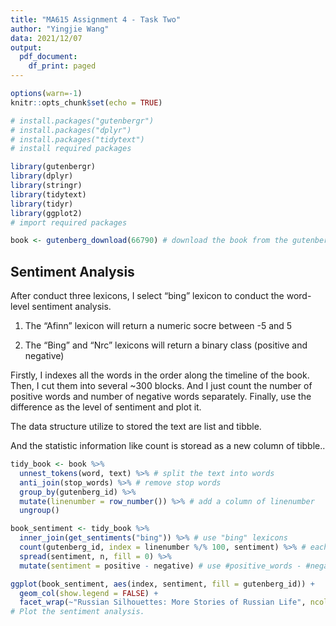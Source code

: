 ```yaml
---
title: "MA615 Assignment 4 - Task Two"
author: "Yingjie Wang"
data: 2021/12/07
output:
  pdf_document:
    df_print: paged
---
```


```r
options(warn=-1)
knitr::opts_chunk$set(echo = TRUE)

# install.packages("gutenbergr")
# install.packages("dplyr")
# install.packages("tidytext")
# install required packages

library(gutenbergr)
library(dplyr)
library(stringr)
library(tidytext)
library(tidyr)
library(ggplot2) 
# import required packages

book <- gutenberg_download(66790) # download the book from the gutenberg project
```

## Sentiment Analysis

After conduct three lexicons, I select "bing" lexicon to conduct the word-level sentiment analysis.

1. The "Afinn" lexicon will return a numeric socre between -5 and 5

2. The "Bing" and "Nrc" lexicons will return a binary class (positive and negative)

Firstly, I indexes all the words in the order along the timeline of the book. Then, I cut them into several ~300 blocks. And I just count the number of positive words and number of negative words separately. Finally, use the difference as the level of sentiment and plot it. 

The data structure utilize to stored the text are list and tibble. 

And the statistic information like count is storead as a new column of tibble..


```r
tidy_book <- book %>%
  unnest_tokens(word, text) %>% # split the text into words
  anti_join(stop_words) %>% # remove stop words
  group_by(gutenberg_id) %>% 
  mutate(linenumber = row_number()) %>% # add a column of linenumber
  ungroup()

book_sentiment <- tidy_book %>%
  inner_join(get_sentiments("bing")) %>% # use "bing" lexicons
  count(gutenberg_id, index = linenumber %/% 100, sentiment) %>% # each batch contains 100 lines
  spread(sentiment, n, fill = 0) %>%
  mutate(sentiment = positive - negative) # use #positive_words - #negative_words as the level of sentiment
```


```r
ggplot(book_sentiment, aes(index, sentiment, fill = gutenberg_id)) +
  geom_col(show.legend = FALSE) +
  facet_wrap(~"Russian Silhouettes: More Stories of Russian Life", ncol = 1, scales = "free_x")
# Plot the sentiment analysis.
```

